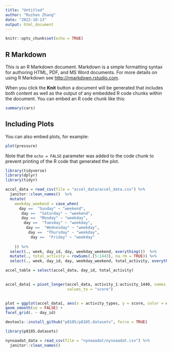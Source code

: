 ```yaml
---
title: "Untitled"
author: "Ruihan Zhang"
date: "2022-10-13"
output: html_document
---
```


```r
knitr::opts_chunk$set(echo = TRUE)
```

## R Markdown

This is an R Markdown document. Markdown is a simple formatting syntax for authoring HTML, PDF, and MS Word documents. For more details on using R Markdown see <http://rmarkdown.rstudio.com>.

When you click the **Knit** button a document will be generated that includes both content as well as the output of any embedded R code chunks within the document. You can embed an R code chunk like this:

```r
summary(cars)
```

## Including Plots

You can also embed plots, for example:

```r
plot(pressure)
```

Note that the `echo = FALSE` parameter was added to the code chunk to prevent printing of the R code that generated the plot.


```r
library(tidyverse)
library(dplyr)
library(tidyr)
```

```r
accel_data = read_csv(file = "accel_data/accel_data.csv") %>%
  janitor::clean_names()  %>% 
  mutate(
    weekday_weekend = case_when(
      day ==  "Sunday" ~ "weekend",
       day ==  "Saturday" ~ "weekend",
       day ==  "Monday" ~ "weekday",
        day ==  "Tuesday" ~ "weekday",
         day ==  "Wednesday" ~ "weekday",
          day ==  "Thursday" ~ "weekday",
           day ==  "Friday" ~ "weekday"
           
    )) %>%
  select(., week, day_id, day, weekday_weekend, everything())  %>%
  mutate(., total_activity = rowSums(.[5:1443], na.rm = TRUE)) %>% 
  select(., week, day_id, day, weekday_weekend, total_activity, everything())
```
```r
accel_table = select(accel_data, day_id, total_activity)
  
```

```r
accel_data1 = pivot_longer(accel_data, activity_1:activity_1440, names_to = "activity_types", 
                           values_to = "score")  
  
```

```r
plot = ggplot(accel_data1, aes(x = activity_types, y = score, color = day_id)) + geom_point(alpha = .5) +
geom_smooth(se = FALSE) + 
facet_grid(. ~ day_id)
```

```r
devtools::install_github("p8105/p8105.datasets", force = TRUE)


```

```r
library(p8105.datasets)
```

```r
nynoaadat_data = read_csv(file = "nynoaadat/nynoaadat.csv") %>%
  janitor::clean_names() 
```


